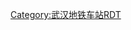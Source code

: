 {{Routemap|title=江汉路站站线配置|title-color=white|title-bg=blue|collapse=yes|map=
\\\\utSTR!~MFADEg\utCONTg~~ ~~{{rmri|u}}{{武汉地铁路线标志|2}} 往{{站|天河机场}}
utCONTgq\BSe!~utSTRq\BSe!~utSTRq\BSe!~utSTRq\BSe!~utSTRq\utKRZtu\utKRZtu\utSTRq!~MFADEfq~~ ~~{{rmri|l}}{{武汉地铁路线标志|6}} 往{{站|东风公司}}
utSTRq!~MFADEgq\BSa!~utSTRq\BSa!~utSTRq\BSa!~utSTRq\BL!~BSa!~utSTRq\utKRZtu\utKRZtu\utCONTfq~~ ~~{{rmri|r}}{{武汉地铁路线标志|6}} 往{{站|金银湖公园}}
\\\POINTERf@gq!~BLl\BLq!~BSl!~utSTR\BSr!~utSTR~~ ~~ ~~换乘通道
\\\\BSl!~utSTR\BSr!~utSTR
\\\\BSl!~utSTR\BSr!~utSTR
\\\\BSl!~utSTR\BSr!~utSTR
\\\\utCONTf\utSTR!~MFADEf~~ ~~{{rmri|d}}{{武汉地铁路线标志|2}} 往{{站|佛祖岭}}
}}<noinclude>
{{Main|江汉路站}}
[[Category:武汉地铁车站RDT]]
</noinclude>
